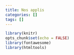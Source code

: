 ```yaml
---
title: Nos applis
categories: []
tags: []
---
```


```r
library(knitr)
opts_chunk$set(echo = FALSE)
library(fontawesome)
library(htmltools)
```
